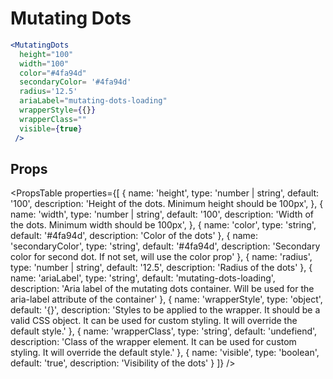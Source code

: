 ---
---

# Mutating Dots

```jsx live
<MutatingDots 
  height="100"
  width="100"
  color="#4fa94d"
  secondaryColor= '#4fa94d'
  radius='12.5'
  ariaLabel="mutating-dots-loading"
  wrapperStyle={{}}
  wrapperClass=""
  visible={true}
 />
```

## Props
<PropsTable
  properties={[
    {
      name: 'height',
      type: 'number | string',
      default: '100',
      description: 'Height of the dots. Minimum height should be 100px',
    },
    {
      name: 'width',
      type: 'number | string',
      default: '100',
      description: 'Width of the dots. Minimum width should be 100px',
    },
    {
      name: 'color',
      type: 'string',
      default: '#4fa94d',
      description: 'Color of the dots'
    },
    {
      name: 'secondaryColor',
      type: 'string',
      default: '#4fa94d',
      description: 'Secondary color for second dot. If not set, will use the color prop'
    },
    {
      name: 'radius',
      type: 'number | string',
      default: '12.5',
      description: 'Radius of the dots'
    },
    {
      name: 'ariaLabel',
      type: 'string',
      default: 'mutating-dots-loading',
      description: 'Aria label of the mutating dots container. Will be used for the aria-label attribute of the container'
    },
    {
      name: 'wrapperStyle',
      type: 'object',
      default: '{}',
      description: 'Styles to be applied to the wrapper. It should be a valid CSS object. It can be used for custom styling. It will override the default style.'
    },
    {
      name: 'wrapperClass',
      type: 'string',
      default: 'undefiend',
      description: 'Class of the wrapper element. It can be used for custom styling. It will override the default style.'
    },
    {
      name: 'visible',
      type: 'boolean',
      default: 'true',
      description: 'Visibility of the dots'
    }
  ]}
/>  


